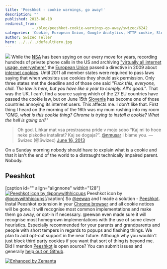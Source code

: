 ```yaml
---
title: 'Peeshkot - cookie warnings, go away!'
description: ""
published: 2013-06-19
redirect_from: 
            - /blog/peeshkot-cookie-warnings-go-away/swizec/6242
categories: 'Cookie, European Union, Google Analytics, HTTP cookie, Slovenia, Uncategorized'
author: Swizec Teller
hero: ../../../defaultHero.jpg
---
```

![](https://www.filepicker.io/api/file/nUpYuoErSieYKXEEti7b) While the [NSA](<http://maps.google.com/maps?ll=39.109,-76.77&spn=0.01,0.01&q=39.109,-76.77 (National%20Security%20Agency)&t=h> "National Security Agency") has been spying on our every move for years, recording hundreds of private phone calls in the US and archiving ["virtually all internet usage, everywhere"](http://www.wsws.org/en/articles/2013/06/17/nsap-j17.html) the [European Union](http://en.wikipedia.org/wiki/European_Union "European Union") passed a directive in 2009 about [internet cookies](http://en.wikipedia.org/wiki/HTTP_cookie "HTTP cookie"). Until 2011 all member states were required to pass laws saying that when websites use cookies they should ask permission. Only three states met the deadline and of those one said _"Fuck this, everyone, chill. The law is here, but you have like a year to comply. All's good."_. That was the UK. I can't find a source saying which of the 27 EU countries have passed the cookie law, but on June 15th [Slovenia](<http://maps.google.com/maps?ll=46.05,14.5&spn=10.0,10.0&q=46.05,14.5 (Slovenia)&t=h> "Slovenia") has become one of those countries annoying its internet users. This affects me. I don't like that. First thing I heard on the morning of the 16th was my mum rushing into my room _"OMG, what is this cookie thing? Chrome is trying to install a cookie? What the hell is going on?"_

> Oh god. Lihkar mat vsa prestrasena pride v mojo sobo “Kaj mi to hoce neke piskotke instalirat? Kaj se dogaja?”. [@nmusar](https://twitter.com/nmusar) I blame you. — Swizec (@Swizec) [June 16, 2013](https://twitter.com/Swizec/statuses/346262949217828864)

On a Sunday morning nobody should have to explain what is a cookie and that it isn't the end of the world to a distraught technically impaired parent. Nobody.

## Peeshkot

\[caption id="" align="alignnone" width="128"][![Peeshkot icon by @ponywithhiccups](https://www.filepicker.io/api/file/p0gQmwoMRbqgjKkogBwN "Peeshkot icon by @ponywithhiccups")](https://chrome.google.com/webstore/detail/peeshkot/idfkeeahcifaocjonphgjmpmmfonahle) Peeshkot icon by [@ponywithhiccups](https://twitter.com/ponywithhiccups)\[/caption] So [@eewan](https://twitter.com/eewan) and I made a solution - [Peeshkot](https://chrome.google.com/webstore/detail/peeshkot/idfkeeahcifaocjonphgjmpmmfonahle). Instal Peeshkot extension in your [Chrome browser](http://https://www.google.com/chrome "Google Chrome") and all cookie notices will be gone. It will recognise most common implementations and make them go away, or opt-in if necessary. @eewan even made sure it will recognise most homegrown implementations with the use of some clever heuristics. Especially recommended for your parents and grandparents and people with short tempers in regards to popups and flashing things. We plan to add opt-out support in the near future. Although why you wouldn't just block third party cookies if you want that sort of thing is beyond me. Did I mention [Peeshkot](https://chrome.google.com/webstore/detail/peeshkot/idfkeeahcifaocjonphgjmpmmfonahle) is open source? You can submit issues and generally [help out on Github](https://github.com/Swizec/Peeshkot).

[![Enhanced by Zemanta](http://img.zemanta.com/zemified_e.png?x-id=95b746e3-f532-49e2-9273-5460d93d564a)](http://www.zemanta.com/?px "Enhanced by Zemanta")